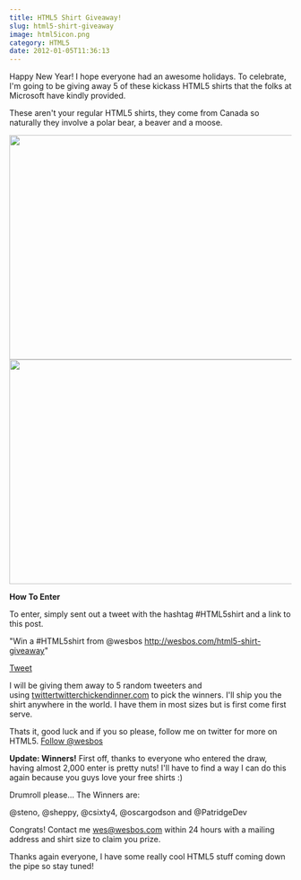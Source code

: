 ```yaml
---
title: HTML5 Shirt Giveaway!
slug: html5-shirt-giveaway
image: html5icon.png
category: HTML5
date: 2012-01-05T11:36:13
---
```


Happy New Year! I hope everyone had an awesome holidays. To celebrate, I'm going to be giving away 5 of these kickass HTML5 shirts that the folks at Microsoft have kindly provided.

These aren't your regular HTML5 shirts, they come from Canada so naturally they involve a polar bear, a beaver and a moose.

<img class="aligncenter size-full wp-image-472" title="html53" src="html53.png" alt="" width="650" height="400" /><img class="aligncenter size-full wp-image-474" title="html2" src="html21.png" alt="" width="650" height="400" />

**How To Enter**

To enter, simply sent out a tweet with the hashtag #HTML5shirt and a link to this post.

"Win a #HTML5shirt from @wesbos http://wesbos.com/html5-shirt-giveaway"

<a href="https://twitter.com/share" class="twitter-share-button" data-url="http://wesbos.com/html5-shirt-giveaway/" data-text="Win a #HTML5shirt from @wesbos" data-size="large" data-related="wesbos">Tweet</a>

I will be giving them away to 5 random tweeters and using <a href="http://twittertwitterchickendinner.com" target="_blank">twittertwitterchickendinner.com</a> to pick the winners. I'll ship you the shirt anywhere in the world. I have them in most sizes but is first come first serve.

Thats it, good luck and if you so please, follow me on twitter for more on HTML5. <a href="https://twitter.com/wesbos" class="twitter-follow-button" data-show-count="false">Follow @wesbos</a>

**Update: Winners!**
First off, thanks to everyone who entered the draw, having almost 2,000 enter is pretty nuts! I'll have to find a way I can do this again because you guys love your free shirts :)

Drumroll please... The Winners are: 

@steno, @sheppy, @csixty4, @oscargodson and @PatridgeDev

Congrats! Contact me wes@wesbos.com within 24 hours with a mailing address and shirt size to claim you prize.

Thanks again everyone, I have some really cool HTML5 stuff coming down the pipe so stay tuned!